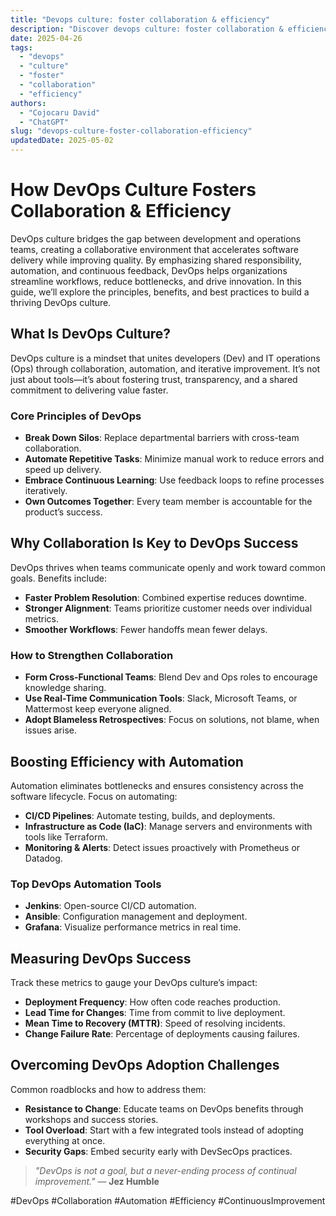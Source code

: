 ```yaml
---
title: "Devops culture: foster collaboration & efficiency"
description: "Discover devops culture: foster collaboration & efficiency with this in-depth guide, providing actionable insights and practical tips to boost your knowledge and results."
date: 2025-04-26
tags:
  - "devops"
  - "culture"
  - "foster"
  - "collaboration"
  - "efficiency"
authors:
  - "Cojocaru David"
  - "ChatGPT"
slug: "devops-culture-foster-collaboration-efficiency"
updatedDate: 2025-05-02
---
```


# How DevOps Culture Fosters Collaboration & Efficiency  

DevOps culture bridges the gap between development and operations teams, creating a collaborative environment that accelerates software delivery while improving quality. By emphasizing shared responsibility, automation, and continuous feedback, DevOps helps organizations streamline workflows, reduce bottlenecks, and drive innovation. In this guide, we’ll explore the principles, benefits, and best practices to build a thriving DevOps culture.  

## What Is DevOps Culture?  

DevOps culture is a mindset that unites developers (Dev) and IT operations (Ops) through collaboration, automation, and iterative improvement. It’s not just about tools—it’s about fostering trust, transparency, and a shared commitment to delivering value faster.  

### Core Principles of DevOps  
- **Break Down Silos**: Replace departmental barriers with cross-team collaboration.  
- **Automate Repetitive Tasks**: Minimize manual work to reduce errors and speed up delivery.  
- **Embrace Continuous Learning**: Use feedback loops to refine processes iteratively.  
- **Own Outcomes Together**: Every team member is accountable for the product’s success.  

## Why Collaboration Is Key to DevOps Success  

DevOps thrives when teams communicate openly and work toward common goals. Benefits include:  
- **Faster Problem Resolution**: Combined expertise reduces downtime.  
- **Stronger Alignment**: Teams prioritize customer needs over individual metrics.  
- **Smoother Workflows**: Fewer handoffs mean fewer delays.  

### How to Strengthen Collaboration  
- **Form Cross-Functional Teams**: Blend Dev and Ops roles to encourage knowledge sharing.  
- **Use Real-Time Communication Tools**: Slack, Microsoft Teams, or Mattermost keep everyone aligned.  
- **Adopt Blameless Retrospectives**: Focus on solutions, not blame, when issues arise.  

## Boosting Efficiency with Automation  

Automation eliminates bottlenecks and ensures consistency across the software lifecycle. Focus on automating:  
- **CI/CD Pipelines**: Automate testing, builds, and deployments.  
- **Infrastructure as Code (IaC)**: Manage servers and environments with tools like Terraform.  
- **Monitoring & Alerts**: Detect issues proactively with Prometheus or Datadog.  

### Top DevOps Automation Tools  
- **Jenkins**: Open-source CI/CD automation.  
- **Ansible**: Configuration management and deployment.  
- **Grafana**: Visualize performance metrics in real time.  

## Measuring DevOps Success  

Track these metrics to gauge your DevOps culture’s impact:  
- **Deployment Frequency**: How often code reaches production.  
- **Lead Time for Changes**: Time from commit to live deployment.  
- **Mean Time to Recovery (MTTR)**: Speed of resolving incidents.  
- **Change Failure Rate**: Percentage of deployments causing failures.  

## Overcoming DevOps Adoption Challenges  

Common roadblocks and how to address them:  
- **Resistance to Change**: Educate teams on DevOps benefits through workshops and success stories.  
- **Tool Overload**: Start with a few integrated tools instead of adopting everything at once.  
- **Security Gaps**: Embed security early with DevSecOps practices.  

> *"DevOps is not a goal, but a never-ending process of continual improvement."* — **Jez Humble**  

#DevOps #Collaboration #Automation #Efficiency #ContinuousImprovement